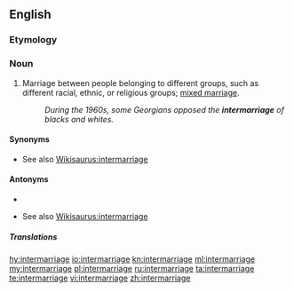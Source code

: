 ==English==

===Etymology===
{{prefix|inter|marriage|lang=en}}

===Noun===
{{en-noun}}

# Marriage between people belonging to different groups, such as different racial, ethnic, or religious groups; [[mixed marriage]].
#: ''During the 1960s, some Georgians opposed the '''intermarriage''' of blacks and whites.''

====Synonyms====
* {{sense|marriage}} See also [[Wikisaurus:intermarriage]]

====Antonyms====
* {{l|en|intramarriage}}
* {{sense|marriage}} See also [[Wikisaurus:intermarriage]]

=====Translations=====
{{trans-see|mixed marriage}}

[[hy:intermarriage]]
[[io:intermarriage]]
[[kn:intermarriage]]
[[ml:intermarriage]]
[[my:intermarriage]]
[[pl:intermarriage]]
[[ru:intermarriage]]
[[ta:intermarriage]]
[[te:intermarriage]]
[[vi:intermarriage]]
[[zh:intermarriage]]
